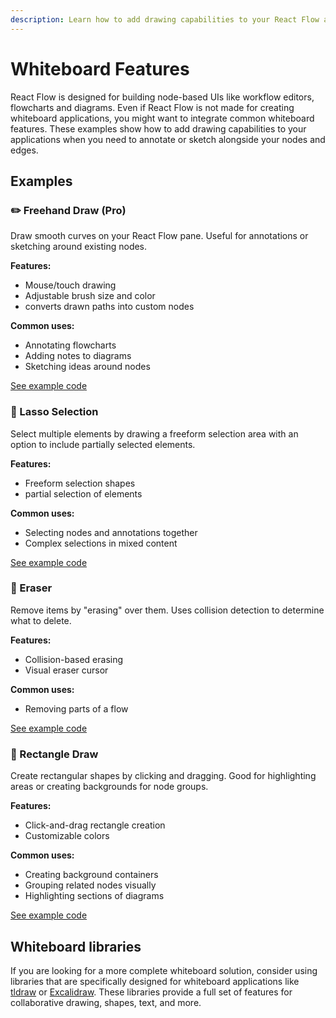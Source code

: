 ```yaml
---
description: Learn how to add drawing capabilities to your React Flow applications, including freehand drawing, rectangle shapes, lasso selection, and erasing.
---
```



# Whiteboard Features

React Flow is designed for building node-based UIs like workflow editors, flowcharts and diagrams. Even if React Flow is not made for creating whiteboard applications, you might want to integrate common whiteboard features. These examples show how to add drawing capabilities to your applications when you need to annotate or sketch alongside your nodes and edges.

## Examples

### ✏️ Freehand Draw (Pro)

Draw smooth curves on your React Flow pane. Useful for annotations or sketching around existing nodes.

**Features:**

- Mouse/touch drawing
- Adjustable brush size and color
- converts drawn paths into custom nodes

**Common uses:**

- Annotating flowcharts
- Adding notes to diagrams
- Sketching ideas around nodes

<ProExampleViewer slug="freehand-draw" innerClassName="flex flex-col-reverse" />

[See example code](/examples/whiteboard/freehand-draw)

### 🎯 Lasso Selection

Select multiple elements by drawing a freeform selection area with an option to include partially selected elements.

**Features:**

- Freeform selection shapes
- partial selection of elements

**Common uses:**

- Selecting nodes and annotations together
- Complex selections in mixed content

<RemoteCodeViewer
  route="examples/whiteboard/lasso-selection"
  framework="react"
  showEditor={false}
/>

[See example code](/examples/whiteboard/lasso-selection)

### 🧹 Eraser

Remove items by "erasing" over them. Uses collision detection to determine what to delete.

**Features:**

- Collision-based erasing
- Visual eraser cursor

**Common uses:**

- Removing parts of a flow

<RemoteCodeViewer
  route="examples/whiteboard/eraser"
  framework="react"
  showEditor={false}
/>

[See example code](/examples/whiteboard/eraser)

### 📐 Rectangle Draw

Create rectangular shapes by clicking and dragging. Good for highlighting areas or creating backgrounds for node groups.

**Features:**

- Click-and-drag rectangle creation
- Customizable colors

**Common uses:**

- Creating background containers
- Grouping related nodes visually
- Highlighting sections of diagrams

<RemoteCodeViewer
  route="examples/whiteboard/rectangle"
  framework="react"
  showEditor={false}
/>

[See example code](/examples/whiteboard/rectangle)

## Whiteboard libraries

If you are looking for a more complete whiteboard solution, consider using libraries that are specifically designed for whiteboard applications like [tldraw](https://tldraw.dev/) or [Excalidraw](https://docs.excalidraw.com/). These libraries provide a full set of features for collaborative drawing, shapes, text, and more.
